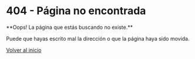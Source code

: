 # 404 - Página no encontrada

<div className='flex items-center justify-center flex-col'>
**Oops! La página que estás buscando no existe.**

Puede que hayas escrito mal la dirección o que la página haya sido movida.

[Volver al inicio](/)
</div>

